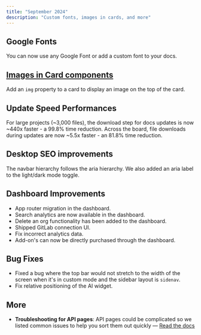 ```yaml
---
title: "September 2024"
description: "Custom fonts, images in cards, and more"
---
```


## Google Fonts

You can now use any Google Font or add a custom font to your docs.

## [Images in Card components](/content/components/cards#image-card)

Add an `img` property to a card to display an image on the top of the card.
## Update Speed Performances

For large projects (~3,000 files), the download step for docs updates is now
~440x faster - a 99.8% time reduction. Across the board, file downloads during
updates are now ~5.5x faster - an 81.8% time reduction.

## Desktop SEO improvements

The navbar hierarchy follows the aria hierarchy. We also added an aria label to
the light/dark mode toggle.

## Dashboard Improvements

- App router migration in the dashboard.
- Search analytics are now available in the dashboard.
- Delete an org functionality has been added to the dashboard.
- Shipped GitLab connection UI.
- Fix incorrect analytics data.
- Add-on's can now be directly purchased through the dashboard.

## Bug Fixes

- Fixed a bug where the top bar would not stretch to the width of the screen when it's in custom mode and  the sidebar layout is `sidenav`.
- Fix relative positioning of the AI widget.

## More

- **Troubleshooting for API pages**: API pages could be complicated so we listed
  common issues to help you sort them out quickly —
  [Read the docs](/api-playground/troubleshooting)
